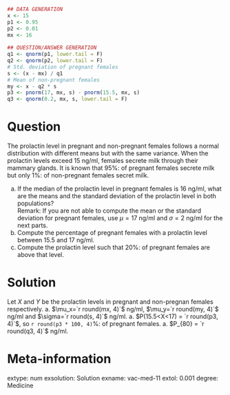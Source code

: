 
```r
## DATA GENERATION
x <- 15
p1 <- 0.95
p2 <- 0.01
mx <- 16
  
## QUESTION/ANSWER GENERATION
q1 <- qnorm(p1, lower.tail = F)
q2 <- qnorm(p2, lower.tail = F)
# Std. deviation of pregnant females
s <- (x - mx) / q1
# Mean of non-pregnant females
my <- x - q2 * s  
p3 <- pnorm(17, mx, s) - pnorm(15.5, mx, s)
q3 <- qnorm(0.2, mx, s, lower.tail = F)
```

Question
========
The prolactin level in pregnant and non-pregnant females follows a normal distribution with different means but with the same variance. When the prolactin levels exceed 15 ng/ml, females secrete milk through their mammary glands. It is known that 95%: of pregnant females secrete milk but only 1%: of non-pregnant females secret milk.

a. If the median of the prolactin level in pregnant females is 16 ng/ml, what are the means and the standard deviation of the prolactin level in both populations?  
Remark: If you are not able to compute the mean or the standard deviation for pregnant females, use $\mu=17$ ng/ml and $\sigma=2$ ng/ml for the next parts.
a. Compute the percentage of pregnant females with a prolactin level between 15.5 and 17 ng/ml.
a. Compute the prolactin level such that 20%: of pregnant females are above that level.

Solution
========
Let $X$ and $Y$ be the prolactin levels in pregnant and non-pregnan females respectively.
a. $\mu_x=`r round(mx, 4)`$ ng/ml, $\mu_y=`r round(my, 4)`$ ng/ml and $\sigma=`r round(s, 4)`$ ng/ml.
a. $P(15.5<X<17) = `r round(p3, 4)`$, so `r round(p3 * 100, 4)`%: of pregnant females.
a. $P_{80} = `r round(q3, 4)`$ ng/ml.

Meta-information 
================
extype: num
exsolution: Solution
exname: vac-med-11
extol: 0.001
degree: Medicine
 
  
